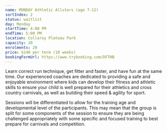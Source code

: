 ```yaml
---
name: MONDAY Athletic Allstars (age 7-12)
sortIndex: 2
status: waitlist
day: Monday
startTime: 4:00 PM
endTime: 5:00 PM
location: Collaroy Plateau Park
capacity: 20
enrolments: 20
price: $140 per term (10 weeks)
bookingFormUrl: https://www.trybooking.com/DFTHB
---
```

Learn correct run technique, get fitter and faster, and have fun at the same time. Our experienced coaches are dedicated to providing a safe and enjoyable environment where kids can develop their fitness and athletic skills to ensure your child is well prepared for their athletics and cross country carnivals, as well as building their speed & agility for sport.

Sessions will be differentiated to allow for the training age and developmental level of the participants. This may mean that the group is split for some components of the session to ensure they are being challenged appropriately with some specific and focused training to best prepare for carnivals and competition.
